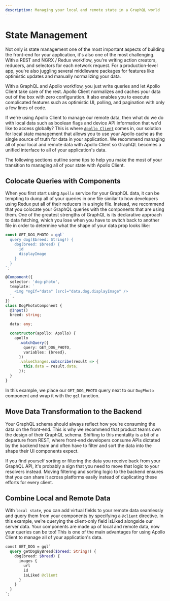 ```yaml
---
description: Managing your local and remote state in a GraphQL world
---
```


# State Management

Not only is state management one of the most important aspects of building the front-end for your application, it's also one of the most challenging. With a REST and NGRX / Redux workflow, you're writing action creators, reducers, and selectors for each network request. For a production-level app, you're also juggling several middleware packages for features like optimistic updates and manually normalizing your data.

With a GraphQL and Apollo workflow, you just write queries and let Apollo Client take care of the rest. Apollo Client normalizes and caches your data out of the box with zero configuration. It also enables you to execute complicated features such as optimistic UI, polling, and pagination with only a few lines of code.

If we're using Apollo Client to manage our remote data, then what do we do with local data such as boolean flags and device API information that we'd like to access globally? This is where [`Apollo Client`](../basics/local-state) comes in, our solution for local state management that allows you to use your Apollo cache as the single source of truth for data in your application. We recommend managing all of your local and remote data with Apollo Client so GraphQL becomes a unified interface to all of your application's data.

The following sections outline some tips to help you make the most of your transition to managing all of your state with Apollo Client.

## Colocate Queries with Components

When you first start using `Apollo` service for your GraphQL data, it can be tempting to dump all of your queries in one file similar to how developers using Redux put all of their reducers in a single file. Instead, we recommend that you colocate your GraphQL queries with the components that are using them. One of the greatest strengths of GraphQL is its declarative approach to data fetching, which you lose when you have to switch back to another file in order to determine what the shape of your data prop looks like:

```ts
const GET_DOG_PHOTO = gql`
  query dog($breed: String!) {
    dog(breed: $breed) {
      id
      displayImage
    }
  }
`;

@Component({
  selector: 'dog-photo',
  template: `
    <img *ngIf="data" [src]="data.dog.displayImage" />
  `,
})
class DogPhotoComponent {
  @Input()
  breed: string;

  data: any;

  constructor(apollo: Apollo) {
    apollo
      .watchQuery({
        query: GET_DOG_PHOTO,
        variables: {breed},
      })
      .valueChanges.subscribe(result => {
        this.data = result.data;
      });
  }
}
```

In this example, we place our `GET_DOG_PHOTO` query next to our `DogPhoto` component and wrap it with the `gql` function.

## Move Data Transformation to the Backend

Your GraphQL schema should always reflect how you're consuming the data on the front-end. This is why we recommend that product teams own the design of their GraphQL schema. Shifting to this mentality is a bit of a departure from REST, where front-end developers consume APIs dictated by the backend team and often have to filter and sort the data into the shape their UI components expect.

If you find yourself sorting or filtering the data you receive back from your GraphQL API, it's probably a sign that you need to move that logic to your resolvers instead. Moving filtering and sorting logic to the backend ensures that you can share it across platforms easily instead of duplicating these efforts for every client.

## Combine Local and Remote Data

With `local state`, you can add virtual fields to your remote data seamlessly and query them from your components by specifying a `@client` directive. In this example, we’re querying the client-only field isLiked alongside our server data. Your components are made up of local and remote data, now your queries can be too! This is one of the main advantages for using Apollo Client to manage all of your application's data.

```graphql
const GET_DOG = gql`
  query getDogByBreed($breed: String!) {
    dog(breed: $breed) {
      images {
        url
        id
        isLiked @client
      }
    }
  }
`;
```
